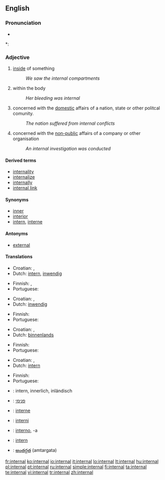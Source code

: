 ==English==

===Pronunciation===
* {{audio|en-us-internal.ogg|Audio (US)}}

*: {{rhymes|ɜː(r)nəl}}

===Adjective===
{{en-adj}}

# [[inside]] of something
#: ''We saw the internal compartments''
# within the body
#: ''Her bleeding was internal''
# concerned with the [[domestic]] affairs of a nation, state or other politcal comunity.
#: ''The nation suffered from internal conflicts''
# concerned with the [[non-public]] affairs of a company or other organisation
#: ''An internal investigation was conducted''

====Derived terms====
* [[internality]]
* [[internalize]]
* [[internally]]
* [[internal link]]

====Synonyms====
* [[inner]]
* [[interior]]
* [[intern]], [[interne]]

====Antonyms====
* [[external]]

====Translations====
{{trans-top|inside of something}}
* Croatian: {{t-|hr|interni|alt=ȉntērnī}}, {{t|hr|unutrašnji|alt=ùnutrašnjī}}
* Dutch: [[intern]], [[inwendig]]
{{trans-mid}}
* Finnish: {{t+|fi|sisäinen}}, {{t+|fi|sisä-}}
* Portuguese: {{t+|pt|interno}}
{{trans-bottom}}

{{trans-top|within the body}}
* Croatian: {{t-|hr|interni|alt=ȉntērnī}}, {{t|hr|unutarnji|alt=ùnutārnjī}}
* Dutch: [[inwendig]]
{{trans-mid}}
* Finnish: {{t+|fi|sisäinen}}
* Portuguese: {{t+|pt|interno}}
{{trans-bottom}}

{{trans-top|concerned with the domestic affairs of a nation, state etc.}}
* Croatian: {{t-|hr|interni|alt=ȉntērnī}}, {{t|hr|unutrašnji|alt=ùnutrašnjī}}
* Dutch: [[binnenlands]]
{{trans-mid}}
* Finnish: {{t+|fi|sisäinen}}
* Portuguese: {{t+|pt|interno}}
{{trans-bottom}}

{{trans-top|concerned with the non-public affairs of a company or other organisation}}
* Croatian: {{t-|hr|interni|alt=ȉntērnī}}, {{t|hr|unutrašnji|alt=ùnutrašnjī}}
* Dutch: [[intern]]
{{trans-mid}}
* Finnish: {{t+|fi|sisäinen}}
* Portuguese: {{t+|pt|interno}}
{{trans-bottom}}

{{checktrans-top}}
* {{ttbc|German}}: intern, innerlich, inländisch
* {{ttbc|Hebrew}}: [[פנימי]]
* {{ttbc|Interlingua}}: [[interne]]
* {{ttbc|Novial}}: [[interni]]
* {{ttbc|Spanish}}: [[interno]], -a
* {{ttbc|Swedish}}: [[intern]]
* {{ttbc|Telugu}}: [[అంతర్గత]] (amtargata)
{{checktrans-bottom}}

[[fr:internal]]
[[ko:internal]]
[[io:internal]]
[[it:internal]]
[[lo:internal]]
[[lt:internal]]
[[hu:internal]]
[[pl:internal]]
[[pt:internal]]
[[ru:internal]]
[[simple:internal]]
[[fi:internal]]
[[ta:internal]]
[[te:internal]]
[[vi:internal]]
[[tr:internal]]
[[zh:internal]]